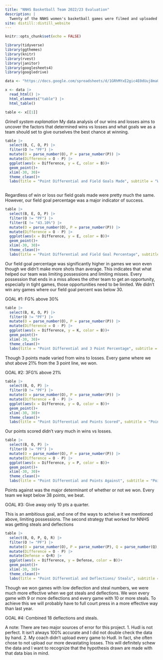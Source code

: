 ```yaml
---
title: "NNHS Basketball Team 2022/23 Evaluation"
description: |
  Twenty of the NNHS women's basketball games were filmed and uploaded to hudl this season. Hudl evaluated the games and provided data on the team performance and individual players performance. I evaluated the 3 point percentage of the team over time, field goal percentage at games we lost vs won, turnovers in wins vs losses, and the total point value by class and average point value by class.
site: distill::distill_website
---
```


```r
knitr::opts_chunk$set(echo = FALSE)

library(tidyverse)
library(ggthemes)
library(knitr)
library(rvest)
library(janitor)
library(googlesheets4)
library(googledrive)

```

```r
data <- "https://docs.google.com/spreadsheets/d/1GRhMYxE2gic4E0dUuj8ma0_DNh8XykXW8fkjRlDtpnM/edit#gid=0"

x <- data |>
  read_html() |>
  html_elements("table") |>
  html_table()

table <- x[[1]] 

```


*Grinell system explanation* My data analysis of our wins and losses aims to uncover the factors that determined wins vs losses and what goals we as a team should set to give ourselves the best chance at winning.

```r
table |>
  select(B, C, O, P) |>
  filter(O != "PF") |>
  mutate(O = parse_number(O), P = parse_number(P)) |>
  mutate(Difference = O - P) |>
  ggplot(aes(x = Difference, y = C, color = B))+
  geom_point()+
  xlim(-30, 30)+
  theme_clean()+
  labs(title = "Point Differential and Field Goals Made", subtitle = "Win or lose FGM was consistent throughout the season.", x = "Point Differential", y = "Field Goals Made")
  
```

Regardless of win or loss our field goals made were pretty much the same. However, our field goal percentage was a major indicator of success. 

```r
table |>
  select(B, E, O, P) |>
  filter(O != "PF") |>
  filter(E != "43.10%") |>
  mutate(O = parse_number(O), P = parse_number(P)) |>
  mutate(Difference = O - P) |>
  ggplot(aes(x = Difference, y = E, color = B))+
  geom_point()+
  xlim(-30, 30)+
  theme_clean()+
  labs(title = "Point Differential and Field Goal Percentage", subtitle = "FG% was higher in games won.", x = "Point Differential", y = "Field Goal %")
```

Our field goal percentage was significantly higher in games we won even though we didn't make more shots than average. This indicates that what helped our team was limiting possessions and limiting misses. Every possession that ends in a miss allows the other team to get an opportunity, especially in tight games, those opportunities need to be limited. We didn't win any games where our field goal percent was below 30. 

GOAL #1: FG% above 30%

```r
table |>
  select(B, K, O, P) |>
  filter(O != "PF") |>
  mutate(O = parse_number(O), P = parse_number(P)) |>
  mutate(Difference = O - P) |>
  ggplot(aes(x = Difference, y = K, color = B))+
  geom_point()+
  xlim(-30, 30)+
  theme_clean()+
  labs(title = "Point Differential and 3 Point Percentage", subtitle = "3P% was higher in games won.", x = "Point Differential", y = "3 Point %")
```

Though 3 points made varied from wins to losses. Every game where we shot above 21% from the 3 point line, we won. 

GOAL #2: 3FG% above 21%

```r
table |>
  select(B, O, P) |>
  filter(O != "PF") |>
  mutate(O = parse_number(O), P = parse_number(P)) |>
  mutate(Difference = O - P) |>
  ggplot(aes(x = Difference, y = O, color = B))+
  geom_point()+
  xlim(-30, 30)+
  theme_clean()+
  labs(title = "Point Differential and Points Scored", subtitle = "Points scored was consistent in wins and losses.", x = "Point Differential", y = "Points Scored")
```

Our points scored didn't vary much in wins vs losses.

```r
table |>
  select(B, O, P) |>
  filter(O != "PF") |>
  mutate(O = parse_number(O), P = parse_number(P)) |>
  mutate(Difference = O - P) |>
  ggplot(aes(x = Difference, y = P, color = B))+
  geom_point()+
  xlim(-30, 30)+
  theme_clean()+
  labs(title = "Point Differential and Points Against", subtitle = "Points against is heavily correlated with wins vs losses.", x = "Point Differential", y = "Points Against")
```

Points against was the major determinant of whether or not we won. Every team we kept below 38 points, we beat. 

GOAL #3: Give away only 10 pts a quarter. 

This is an ambitious goal, and one of the ways to acheive it we mentioned above, limiting possessions. The second strategy that worked for NNHS was getting steals and deflections

```r
table |>
  select(B, O, P, Q, R) |>
  filter(O != "PF") |>
  mutate(O = parse_number(O), P = parse_number(P), Q = parse_number(Q), R = parse_number(R)) |>
  mutate(Difference = O - P) |>
  mutate(Defense = Q+R) |>
  ggplot(aes(x = Difference, y = Defense, color = B))+
  geom_point()+
  xlim(-30, 30)+
  theme_clean()+
  labs(title = "Point Differential and Deflections/ Steals", subtitle = "Games with more deflections and steals are more successful.", x = "Point Differential", y = "Deflections and Steals")
```

Though we won games with low deflection and steal numbers, we were much more effective when we got steals and deflections. We won every game with 9 or more deflections and every game with 10 or more steals. To achieve this we will probably have to full court press in a more effective way than last year.  

GOAL #4: Combined 18 deflections and steals. 


A note: There are two major sources of error for this project. 
1. Hudl is not perfect. It isn't always 100% accurate and I did not double check the data by hand.
2. My coach didn't upload every game to Hudl. In fact, she often chose to not upload our more devastating losses. This will definitely schew the data and I want to recognize that the hypothesis drawn are made with that data bias in mind.